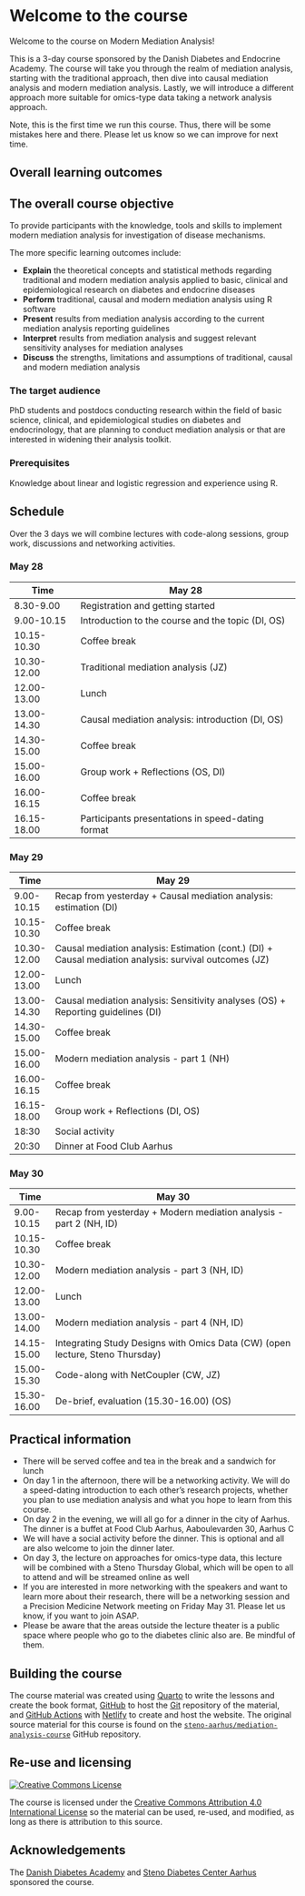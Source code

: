 # Welcome to the course {.unnumbered}

<!-- Daniel 15 min -->

Welcome to the course on Modern Mediation Analysis!

This is a 3-day course sponsored by the Danish Diabetes and Endocrine
Academy. The course will take you through the realm of mediation
analysis, starting with the traditional approach, then dive into causal
mediation analysis and modern mediation analysis. Lastly, we will
introduce a different approach more suitable for omics-type data taking
a network analysis approach.

Note, this is the first time we run this course. Thus, there will be
some mistakes here and there. Please let us know so we can improve for
next time.

## Overall learning outcomes

::: callout-note
## The overall course objective

To provide participants with the knowledge, tools and skills to
implement modern mediation analysis for investigation of disease
mechanisms.
:::

The more specific learning outcomes include:

-   **Explain** the theoretical concepts and statistical methods
    regarding traditional and modern mediation analysis applied to
    basic, clinical and epidemiological research on diabetes and
    endocrine diseases
-   **Perform** traditional, causal and modern mediation analysis using
    R software
-   **Present** results from mediation analysis according to the current
    mediation analysis reporting guidelines
-   **Interpret** results from mediation analysis and suggest relevant
    sensitivity analyses for mediation analyses
-   **Discuss** the strengths, limitations and assumptions of
    traditional, causal and modern mediation analysis

### The target audience

PhD students and postdocs conducting research within the field of basic
science, clinical, and epidemiological studies on diabetes and
endocrinology, that are planning to conduct mediation analysis or that
are interested in widening their analysis toolkit.

### Prerequisites

Knowledge about linear and logistic regression and experience using R.

## Schedule

Over the 3 days we will combine lectures with code-along sessions, group
work, discussions and networking activities.

<!-- notes: less time for estimation for day 2 -->

::: panel-tabset
### May 28

| Time        | May 28                                            |
|-------------|---------------------------------------------------|
| 8.30-9.00   | Registration and getting started                  |
| 9.00-10.15  | Introduction to the course and the topic (DI, OS) |
| 10.15-10.30 | Coffee break                                      |
| 10.30-12.00 | Traditional mediation analysis (JZ)               |
| 12.00-13.00 | Lunch                                             |
| 13.00-14.30 | Causal mediation analysis: introduction (DI, OS)  |
| 14.30-15.00 | Coffee break                                      |
| 15.00-16.00 | Group work + Reflections (OS, DI)                 |
| 16.00-16.15 | Coffee break                                      |
| 16.15-18.00 | Participants presentations in speed-dating format |

### May 29

| Time        | May 29                                                                                                 |
|-------------|--------------------------------------------------------------------------------------------------------|
| 9.00-10.15  | Recap from yesterday + Causal mediation analysis: estimation (DI)                                      |
| 10.15-10.30 | Coffee break                                                                                           |
| 10.30-12.00 | Causal mediation analysis: Estimation (cont.) (DI) + Causal mediation analysis: survival outcomes (JZ) |
| 12.00-13.00 | Lunch                                                                                                  |
| 13.00-14.30 | Causal mediation analysis: Sensitivity analyses (OS) + Reporting guidelines (DI)                       |
| 14.30-15.00 | Coffee break                                                                                           |
| 15.00-16.00 | Modern mediation analysis - part 1 (NH)                                                                |
| 16.00-16.15 | Coffee break                                                                                           |
| 16.15-18.00 | Group work + Reflections (DI, OS)                                                                      |
| 18:30       | Social activity                                                                                        |
| 20:30       | Dinner at Food Club Aarhus                                                                             |

### May 30

| Time        | May 30                                                                        |
|-------------|-------------------------------------------------------------------------------|
| 9.00-10.15  | Recap from yesterday + Modern mediation analysis - part 2 (NH, ID)            |
| 10.15-10.30 | Coffee break                                                                  |
| 10.30-12.00 | Modern mediation analysis - part 3 (NH, ID)                                   |
| 12.00-13.00 | Lunch                                                                         |
| 13.00-14.00 | Modern mediation analysis - part 4 (NH, ID)                                   |
| 14.15-15.00 | Integrating Study Designs with Omics Data (CW) (open lecture, Steno Thursday) |
| 15.00-15.30 | Code-along with NetCoupler (CW, JZ)                                           |
| 15.30-16.00 | De-brief, evaluation (15.30-16.00) (OS)                                       |
:::

::: callout-note
## Practical information

-   There will be served coffee and tea in the break and a sandwich for
    lunch
-   On day 1 in the afternoon, there will be a networking activity. We
    will do a speed-dating introduction to each other's research
    projects, whether you plan to use mediation analysis and what you
    hope to learn from this course.
-   On day 2 in the evening, we will all go for a dinner in the city of
    Aarhus. The dinner is a buffet at Food Club Aarhus, Aaboulevarden
    30, Aarhus C
-   We will have a social activity before the dinner. This is optional
    and all are also welcome to join the dinner later.
-   On day 3, the lecture on approaches for omics-type data, this
    lecture will be combined with a Steno Thursday Global, which will be
    open to all to attend and will be streamed online as well
-   If you are interested in more networking with the speakers and want
    to learn more about their research, there will be a networking
    session and a Precision Medicine Network meeting on Friday May 31.
    Please let us know, if you want to join ASAP.
-   Please be aware that the areas outside the lecture theater is a
    public space where people who go to the diabetes clinic also are. Be
    mindful of them.
:::

## Building the course

The course material was created using [Quarto](https://quarto.org/) to
write the lessons and create the book format,
[GitHub](https://github.com/) to host the [Git](https://git-scm.com/)
repository of the material, and [GitHub
Actions](https://github.com/features/actions) with
[Netlify](https://www.netlify.com/) to create and host the website. The
original source material for this course is found on the
[`steno-aarhus/mediation-analysis-course`](https://github.com/steno-aarhus/mediation-analysis-course)
GitHub repository.

## Re-use and licensing {#licensing}

<a rel="license" href="http://creativecommons.org/licenses/by/4.0/"><img src="https://i.creativecommons.org/l/by/4.0/80x15.png" alt="Creative Commons License" style="border-width:0"/></a>

The course is licensed under the [Creative Commons Attribution 4.0
International License](https://creativecommons.org/licenses/by/4.0/) so
the material can be used, re-used, and modified, as long as there is
attribution to this source.

## Acknowledgements

The [Danish Diabetes Academy](https://www.danishdiabetesacademy.dk/) and
[Steno Diabetes Center Aarhus](https://www.stenoaarhus.dk/) sponsored
the course.
